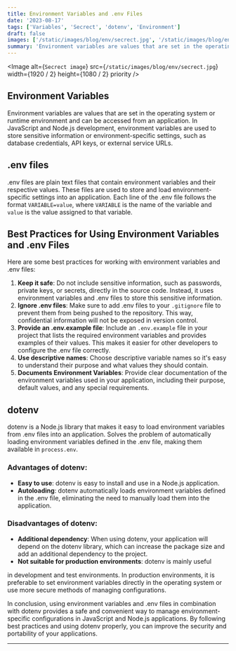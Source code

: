 ```yaml
---
title: Environment Variables and .env Files
date: '2023-08-17'
tags: ['Variables', 'Secrect', 'dotenv', 'Environment']
draft: false
images: ['/static/images/blog/env/secrect.jpg', '/static/images/blog/env/secrect.jpg']
summary: 'Environment variables are values that are set in the operating system or runtime environment and can be accessed from an application...'
---
```


<Image
  alt={`Secrect image`}
  src={`/static/images/blog/env/secrect.jpg`}
  width={1920 / 2}
  height={1080 / 2}
  priority
/>



## Environment Variables

Environment variables are values that are set in the operating system or runtime environment and can be accessed from an application. In JavaScript and Node.js development, environment variables are used to store sensitive information or environment-specific settings, such as database credentials, API keys, or external service URLs.

## .env files

.env files are plain text files that contain environment variables and their respective values. These files are used to store and load environment-specific settings into an application. Each line of the .env file follows the format `VARIABLE=value`, where `VARIABLE` is the name of the variable and `value` is the value assigned to that variable.

## Best Practices for Using Environment Variables and .env Files

Here are some best practices for working with environment variables and .env files:

1. **Keep it safe**: Do not include sensitive information, such as passwords, private keys, or secrets, directly in the source code. Instead, it uses environment variables and .env files to store this sensitive information.
2. **Ignore .env files**: Make sure to add .env files to your `.gitignore` file to prevent them from being pushed to the repository. This way, confidential information will not be exposed in version control.
3. **Provide an .env.example file**: Include an `.env.example` file in your project that lists the required environment variables and provides examples of their values. This makes it easier for other developers to configure the .env file correctly.
4. **Use descriptive names**: Choose descriptive variable names so it's easy to understand their purpose and what values they should contain.
5. **Documents Environment Variables**: Provide clear documentation of the environment variables used in your application, including their purpose, default values, and any special requirements.

## dotenv

dotenv is a Node.js library that makes it easy to load environment variables from .env files into an application. Solves the problem of automatically loading environment variables defined in the .env file, making them available in `process.env`.

### Advantages of dotenv:

- **Easy to use**: dotenv is easy to install and use in a Node.js application.
- **Autoloading**: dotenv automatically loads environment variables defined in the .env file, eliminating the need to manually load them into the application.

### Disadvantages of dotenv:

- **Additional dependency**: When using dotenv, your application will depend on the dotenv library, which can increase the package size and add an additional dependency to the project.
- **Not suitable for production environments**: dotenv is mainly useful

in development and test environments. In production environments, it is preferable to set environment variables directly in the operating system or use more secure methods of managing configurations.

In conclusion, using environment variables and .env files in combination with dotenv provides a safe and convenient way to manage environment-specific configurations in JavaScript and Node.js applications. By following best practices and using dotenv properly, you can improve the security and portability of your applications.

---
